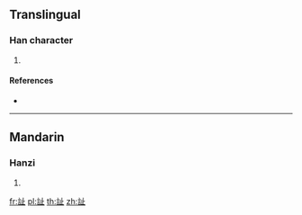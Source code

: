 {{character info/new}}
{{also|𫟞}}
==Translingual==

===Han character===
{{Han char|rn=149|rad=言|as=04|sn=11|four=|canj=YRYLM|ids=⿰言止}}

# {{defn|Han|sort=言04}}

====References====
* {{Han ref|kx=1150.140|dkj=35278|dj=1617.110|hdz=63945.110|uh=8A28|ud=35368}}

----

==Mandarin==

===Hanzi===
{{cmn-hanzi|sim=𫟞|pin=[[zhǐ]] ([[zhi3]])|wg=chih<sup>3</sup>}}

# {{defn|lang=cmn|sort=言04}}

[[fr:訨]]
[[pl:訨]]
[[th:訨]]
[[zh:訨]]